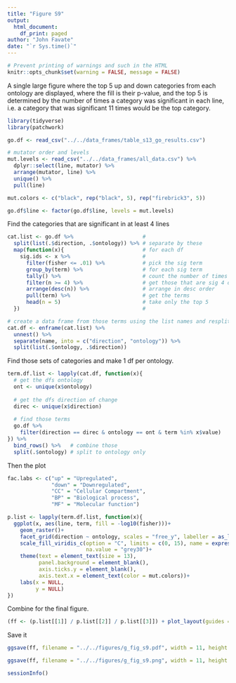 ```yaml
---
title: "Figure S9"
output: 
  html_document:
    df_print: paged
author: "John Favate"
date: "`r Sys.time()`"
---
```


```r
# Prevent printing of warnings and such in the HTML
knitr::opts_chunk$set(warning = FALSE, message = FALSE)
```

A single large figure where the top 5 up and down categories from each ontology are displayed, where the fill is their p-value, and the top 5 is determined by the number of times a category was significant in each line, i.e. a category that was significant 11 times would be the top category. 
```r
library(tidyverse)
library(patchwork)

go.df <- read_csv("../../data_frames/table_s13_go_results.csv")

# mutator order and levels
mut.levels <- read_csv("../../data_frames/all_data.csv") %>%
  dplyr::select(line, mutator) %>%
  arrange(mutator, line) %>%
  unique() %>%
  pull(line)

mut.colors <- c("black", rep("black", 5), rep("firebrick3", 5))

go.df$line <- factor(go.df$line, levels = mut.levels)
```

Find the categories that are significant in at least 4 lines
```r
cat.list <- go.df %>%                      # 
  split(list(.$direction, .$ontology)) %>% # separate by these
  map(function(x){                         # for each df
    sig.ids <- x %>%                       #
      filter(fisher <= .01) %>%            # pick the sig term
      group_by(term) %>%                   # for each sig term
      tally() %>%                          # count the number of times it is sig
      filter(n >= 4) %>%                   # get those that are sig 4 or more times
      arrange(desc(n)) %>%                 # arrange in desc order
      pull(term) %>%                       # get the terms
      head(n = 5)                          # take only the top 5
  })                                       #

# create a data frame from those terms using the list names and resplit
cat.df <- enframe(cat.list) %>% 
  unnest() %>% 
  separate(name, into = c("direction", "ontology")) %>% 
  split(list(.$ontology, .$direction))
```

Find those sets of categories and make 1 df per ontology.
```r
term.df.list <- lapply(cat.df, function(x){
  # get the dfs ontology
  ont <- unique(x$ontology)
  
  # get the dfs direction of change
  direc <- unique(x$direction)
  
  # find those terms
  go.df %>% 
    filter(direction == direc & ontology == ont & term %in% x$value) 
}) %>% 
  bind_rows() %>%   # combine those
  split(.$ontology) # split to ontology only
```

Then the plot
```r
fac.labs <- c("up" = "Upregulated",
              "down" = "Downregulated",
              "CC" = "Cellular Compartment",
              "BP" = "Biological process",
              "MF" = "Molecular function")

p.list <- lapply(term.df.list, function(x){
  ggplot(x, aes(line, term, fill = -log10(fisher)))+
    geom_raster()+
    facet_grid(direction ~ ontology, scales = "free_y", labeller = as_labeller(fac.labs))+
    scale_fill_viridis_c(option = "C", limits = c(0, 15), name = expression(paste(-log[10], "(p-value)")),
                         na.value = "grey30")+
    theme(text = element_text(size = 13),
          panel.background = element_blank(),
          axis.ticks.y = element_blank(),
          axis.text.x = element_text(color = mut.colors))+
    labs(x = NULL,
         y = NULL)
})
```

Combine for the final figure. 
```r
(ff <- (p.list[[1]] / p.list[[2]] / p.list[[3]]) + plot_layout(guides = "collect"))
```

Save it
```r
ggsave(ff, filename = "../../figures/g_fig_s9.pdf", width = 11, height = 10)

ggsave(ff, filename = "../../figures/g_fig_s9.png", width = 11, height = 10, dpi = 300)
```

```r
sessionInfo()
```

